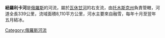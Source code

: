 '''紐羅利卡河'''是[[俄羅斯|俄羅斯]]的河流，屬於[[瓦休甘河|瓦休甘河]]的右支流，由[[托木斯克州|托木斯克州]]負責管轄，河道全長339公里，流域面積8,110平方公里，河水主要來自融雪，每年十月至翌年五月結冰。

{{Russia-geo-stub}}
[[Category:俄羅斯河流|Category:俄羅斯河流]]